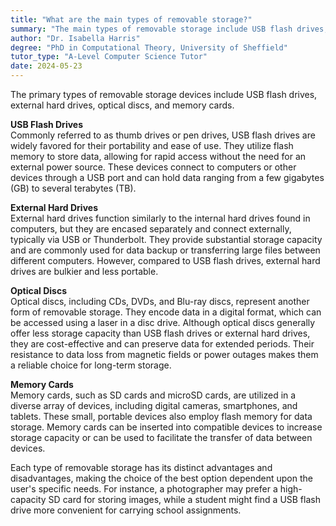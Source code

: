 ```yaml
---
title: "What are the main types of removable storage?"
summary: "The main types of removable storage include USB flash drives, external hard drives, optical discs, and memory cards."
author: "Dr. Isabella Harris"
degree: "PhD in Computational Theory, University of Sheffield"
tutor_type: "A-Level Computer Science Tutor"
date: 2024-05-23
---
```


The primary types of removable storage devices include USB flash drives, external hard drives, optical discs, and memory cards.

**USB Flash Drives**  
Commonly referred to as thumb drives or pen drives, USB flash drives are widely favored for their portability and ease of use. They utilize flash memory to store data, allowing for rapid access without the need for an external power source. These devices connect to computers or other devices through a USB port and can hold data ranging from a few gigabytes ($\text{GB}$) to several terabytes ($\text{TB}$).

**External Hard Drives**  
External hard drives function similarly to the internal hard drives found in computers, but they are encased separately and connect externally, typically via USB or Thunderbolt. They provide substantial storage capacity and are commonly used for data backup or transferring large files between different computers. However, compared to USB flash drives, external hard drives are bulkier and less portable.

**Optical Discs**  
Optical discs, including CDs, DVDs, and Blu-ray discs, represent another form of removable storage. They encode data in a digital format, which can be accessed using a laser in a disc drive. Although optical discs generally offer less storage capacity than USB flash drives or external hard drives, they are cost-effective and can preserve data for extended periods. Their resistance to data loss from magnetic fields or power outages makes them a reliable choice for long-term storage.

**Memory Cards**  
Memory cards, such as SD cards and microSD cards, are utilized in a diverse array of devices, including digital cameras, smartphones, and tablets. These small, portable devices also employ flash memory for data storage. Memory cards can be inserted into compatible devices to increase storage capacity or can be used to facilitate the transfer of data between devices.

Each type of removable storage has its distinct advantages and disadvantages, making the choice of the best option dependent upon the user's specific needs. For instance, a photographer may prefer a high-capacity SD card for storing images, while a student might find a USB flash drive more convenient for carrying school assignments.
    